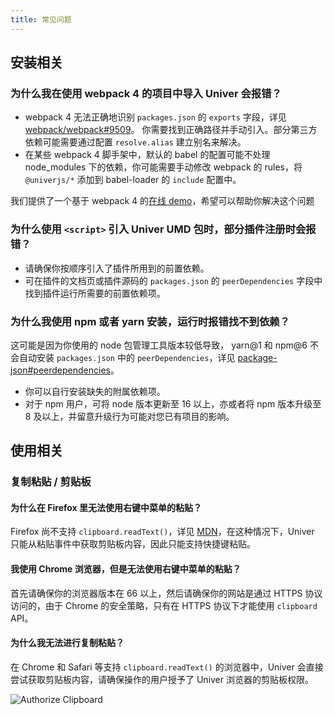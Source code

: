 ```yaml
---
title: 常见问题
---
```



## 安装相关

### 为什么我在使用 webpack 4 的项目中导入 Univer 会报错？

- webpack 4 无法正确地识别 `packages.json` 的 `exports` 字段，详见 [webpack/webpack#9509](https://github.com/webpack/webpack/issues/9509)。
你需要找到正确路径并手动引入。部分第三方依赖可能需要通过配置 `resolve.alias` 建立别名来解决。
- 在某些 webpack 4 脚手架中，默认的 babel 的配置可能不处理 node_modules 下的依赖，你可能需要手动修改 webpack 的 rules，将 `@univerjs/*` 添加到 babel-loader 的 `include` 配置中。

我们提供了一个基于 webpack 4 的[在线 demo](/playground?title=Webpack%204)，希望可以帮助你解决这个问题

### 为什么使用 `<script>` 引入 Univer UMD 包时，部分插件注册时会报错？

- 请确保你按顺序引入了插件所用到的前置依赖。
- 可在插件的文档页或插件源码的 `packages.json` 的 `peerDependencies` 字段中找到插件运行所需要的前置依赖项。

### 为什么我使用 npm 或者 yarn 安装，运行时报错找不到依赖？

这可能是因为你使用的 node 包管理工具版本较低导致， yarn@1 和 npm@6 不会自动安装 `packages.json` 中的 `peerDependencies`，详见 [package-json#peerdependencies](https://docs.npmjs.com/cli/v10/configuring-npm/package-json#peerdependencies)。

- 你可以自行安装缺失的附属依赖项。
- 对于 npm 用户，可将 node 版本更新至 16 以上，亦或者将 npm 版本升级至 8 及以上，并留意升级行为可能对您已有项目的影响。

## 使用相关

### 复制粘贴 / 剪贴板

#### 为什么在 Firefox 里无法使用右键中菜单的粘贴？

Firefox 尚不支持 `clipboard.readText()`，详见 [MDN](https://developer.mozilla.org/en-US/docs/Web/API/Clipboard/readText)，在这种情况下，Univer 只能从粘贴事件中获取剪贴板内容，因此只能支持快捷键粘贴。

#### 我使用 Chrome 浏览器，但是无法使用右键中菜单的粘贴？

首先请确保你的浏览器版本在 66 以上，然后请确保你的网站是通过 HTTPS 协议访问的，由于 Chrome 的安全策略，只有在 HTTPS 协议下才能使用 `clipboard` API。

#### 为什么我无法进行复制粘贴？

在 Chrome 和 Safari 等支持 `clipboard.readText()` 的浏览器中，Univer 会直接尝试获取剪贴板内容，请确保操作的用户授予了 Univer 浏览器的剪贴板权限。

<Image src={ClipboardImage} alt="Authorize Clipboard" />
